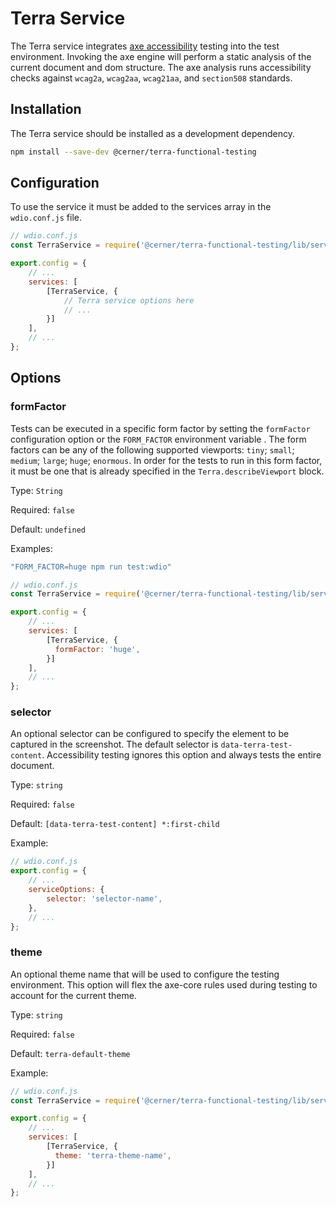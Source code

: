 # Terra Service

The Terra service integrates [axe accessibility](https://github.com/dequelabs/axe-core) testing into the test environment. Invoking the axe engine will perform a static analysis of the current document and dom structure. The axe analysis runs accessibility checks against `wcag2a`, `wcag2aa`, `wcag21aa`, and `section508` standards.

## Installation

The Terra service should be installed as a development dependency.

```bash
npm install --save-dev @cerner/terra-functional-testing
```
## Configuration

To use the service it must be added to the services array in the `wdio.conf.js` file.

```js
// wdio.conf.js
const TerraService = require('@cerner/terra-functional-testing/lib/services/wdio-terra-service');

export.config = {
    // ...
    services: [
        [TerraService, {
            // Terra service options here
            // ...
        }]
    ],
    // ...
};
```

## Options

### formFactor

Tests can be executed in a specific form factor by setting the `formFactor` configuration option or the `FORM_FACTOR` environment variable . The form factors can be any of the following supported viewports: `tiny`; `small`; `medium`; `large`; `huge`; `enormous`. In order for the tests to run in this form factor, it must be one that is already specified in the `Terra.describeViewport` block. 

Type: `String`

Required: `false`

Default: `undefined`

Examples:

```js
"FORM_FACTOR=huge npm run test:wdio"
```

```js
// wdio.conf.js
const TerraService = require('@cerner/terra-functional-testing/lib/services/wdio-terra-service');

export.config = {
    // ...
    services: [
        [TerraService, {
          formFactor: 'huge',
        }]
    ],
    // ...
};
```

### selector

An optional selector can be configured to specify the element to be captured in the screenshot. The default selector is `data-terra-test-content`. Accessibility testing ignores this option and always tests the entire document.

Type: `string`

Required: `false`

Default: `[data-terra-test-content] *:first-child`

Example:

```js
// wdio.conf.js
export.config = {
    // ...
    serviceOptions: {
        selector: 'selector-name',
    },
    // ...
};
```

### theme

An optional theme name that will be used to configure the testing environment. This option will flex the axe-core rules used during testing to account for the current theme.

Type: `string`

Required: `false`

Default: `terra-default-theme`

Example:

```js
// wdio.conf.js
const TerraService = require('@cerner/terra-functional-testing/lib/services/wdio-terra-service');

export.config = {
    // ...
    services: [
        [TerraService, {
          theme: 'terra-theme-name',
        }]
    ],
    // ...
};
```
